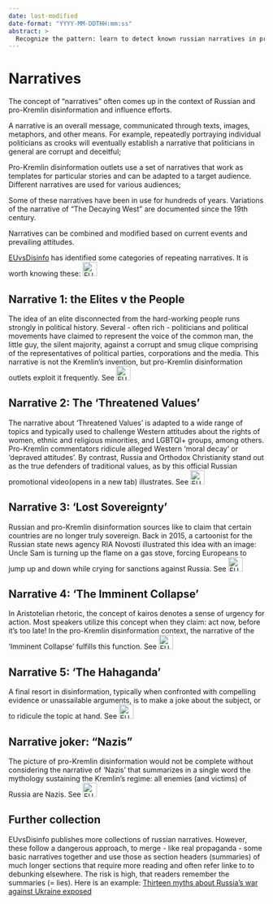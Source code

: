 ```yaml
---
date: last-modified
date-format: "YYYY-MM-DDTHH:mm:ss"
abstract: > 
  Recognize the pattern: learn to detect known russian narratives in propaganda texts that look harmless
---
```


# Narratives {.unnumbered #sec-intro-narratives}

The concept of “narratives” often comes up in the context of Russian and pro-Kremlin disinformation and influence efforts.

A narrative is an overall message, communicated through texts, images, metaphors, and other means. For example, repeatedly portraying individual politicians as crooks will eventually establish a narrative that politicians in general are corrupt and deceitful;

Pro-Kremlin disinformation outlets use a set of narratives that work as templates for particular stories and can be adapted to a target audience. Different narratives are used for various audiences;

Some of these narratives have been in use for hundreds of years. Variations of the narrative of “The Decaying West” are documented since the 19th century.

Narratives can be combined and modified based on current events and prevailing attitudes.

[EUvsDisinfo](https://euvsdisinfo.eu) has identified some categories of repeating narratives. It is worth knowing these: [![EUvsDisinfo: 5 Common Pro-Kremlin Disinformation Narratives](../all_common_img/EUvsDisinfo_400x240.jpg){height=2em}](https://euvsdisinfo.eu/5-common-pro-kremlin-disinformation-narratives/) 


## Narrative 1: the Elites v the People

The idea of an elite disconnected from the hard-working people runs strongly in political history. Several - often rich - politicians and political movements have claimed to represent the voice of the common man, the little guy, the silent majority, against a corrupt and smug clique comprising of the representatives of political parties, corporations and the media. This narrative is not the Kremlin’s invention, but pro-Kremlin disinformation outlets exploit it frequently. See [![EUvsDisinfo: Part 1: the Elites v the People](../all_common_img/EUvsDisinfo_400x240.jpg){height=2em}](https://euvsdisinfo.eu/key-narratives-in-pro-kremlin-disinformation-part-1-the-elites-v-the-people/)

## Narrative 2: The ‘Threatened Values’

The narrative about ‘Threatened Values’ is adapted to a wide range of topics and typically used to challenge Western attitudes about the rights of women, ethnic and religious minorities, and LGBTQI+ groups, among others. Pro-Kremlin commentators ridicule alleged Western ‘moral decay’ or ‘depraved attitudes’. By contrast, Russia and Orthodox Christianity stand out as the true defenders of traditional values, as by this official Russian promotional video(opens in a new tab) illustrates. See [![EUvsDisinfo: Part 2: The ‘Threatened Values’](../all_common_img/EUvsDisinfo_400x240.jpg){height=2em}](https://euvsdisinfo.eu/key-narratives-in-pro-kremlin-disinformation-part-2-the-threatened-values/)

## Narrative 3: ‘Lost Sovereignty’

Russian and pro-Kremlin disinformation sources like to claim that certain countries are no longer truly sovereign. Back in 2015, a cartoonist for the Russian state news agency RIA Novosti illustrated this idea with an image: Uncle Sam is turning up the flame on a gas stove, forcing Europeans to jump up and down while crying for sanctions against Russia. See [![EUvsDisinfo: Part 3: ‘Lost Sovereignty’](../all_common_img/EUvsDisinfo_400x240.jpg){height=2em}](https://euvsdisinfo.eu/key-narratives-in-pro-kremlin-disinformation-part-3-lost-sovereignty/)


## Narrative 4: ‘The Imminent Collapse’

In Aristotelian rhetoric, the concept of kairos denotes a sense of urgency for action. Most speakers utilize this concept when they claim: act now, before it’s too late! In the pro-Kremlin disinformation context, the narrative of the ‘Imminent Collapse’ fulfills this function. See [![EUvsDisinfo: Part 4: ‘The Imminent Collapse’](../all_common_img/EUvsDisinfo_400x240.jpg){height=2em}](https://euvsdisinfo.eu/key-narratives-in-pro-kremlin-disinformation-part-4-the-imminent-collapse/)


## Narrative 5: ‘The Hahaganda’

A final resort in disinformation, typically when confronted with compelling evidence or unassailable arguments, is to make a joke about the subject, or to ridicule the topic at hand. See [![EUvsDisinfo: Part 5: ‘The Hahaganda’](../all_common_img/EUvsDisinfo_400x240.jpg){height=2em}](https://euvsdisinfo.eu/key-narratives-in-pro-kremlin-disinformation-part-5-the-hahaganda/)


## Narrative joker: “Nazis”

The picture of pro-Kremlin disinformation would not be complete without considering the narrative of ‘Nazis’ that summarizes in a single word the mythology sustaining the Kremlin’s regime: all enemies (and victims) of Russia are Nazis. See [![EUvsDisinfo: Key Narratives in pro-Kremlin Disinformation: “Nazis”](../all_common_img/EUvsDisinfo_400x240.jpg){height=2em}](https://euvsdisinfo.eu/key-narratives-in-pro-kremlin-disinformation-nazis/)


## Further collection

EUvsDisinfo publishes more collections of russian narratives. However, these follow a dangerous approach, to merge - like real propaganda - some basic narratives together and use those as section headers (summaries) of much longer sections that require more reading and often refer linke to to debunking elsewhere. The risk is high, that readers remember the summaries (= lies). Here is an example: [Thirteen myths about Russia’s war against Ukraine exposed](https://euvsdisinfo.eu/thirteen-myths-about-russias-war-against-ukraine-exposed/)
